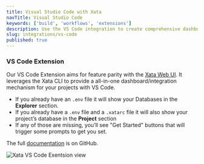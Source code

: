 ```yaml
---
title: Visual Studio Code with Xata
navTitle: Visual Studio Code
keywords: ['build', 'workflows', 'extensions']
description: Use the VS Code integration to create comprehensive dashboard with th Xata CLI
slug: integrations/vs-code
published: true
---
```


### VS Code Extension

Our VS Code Extension aims for feature parity with the [Xata Web UI](https://app.xata.io). It leverages the Xata CLI to provide a all-in-one dashboard/integration mechanism for your projects with VS Code.

- If you already have an `.env` file it will show your Databases in the **Explorer** section.
- If you already have a `.env` file and a `.xatarc` file it will also show your project’s database in the **Project** section
- If any of those are missing, you’ll see "Get Started" buttons that will trigger some prompts to get you set.

The full [documentation](https://github.com/xataio/vscode-extension) is on GitHub.

![Xata VS Code Exentsion view](images/vs-code-extension.png)
